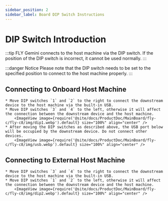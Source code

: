 ```yaml
---
sidebar_position: 2
sidebar_label: Board DIP Switch Instructions
---
```


# DIP Switch Introduction

:::tip
FLY Gemini connects to the host machine via the DIP switch. If the position of the DIP switch is incorrect, it cannot be used normally.
:::

:::danger Notice
Please note that the DIP switch needs to be set to the specified position to connect to the host machine properly.
:::

## Connecting to Onboard Host Machine

    * Move DIP switches `1` and `2` to the right to connect the downstream device to the host machine via the built-in USB.
    * Move DIP switches `3` and `4` to the left, otherwise it will affect the connection between the downstream device and the host machine.
        <ImageView image={require('@site/docs/ProductDoc/MainBoard/fly-c/fly-c8/img/dip1.webp').default} size="100%" align="center" />
    * After moving the DIP switches as described above, the USB port below will be occupied by the downstream device. Do not connect other devices.
        <ImageView image={require('@site/docs/ProductDoc/MainBoard/fly-c/fly-c8/img/usb.webp').default} size="100%" align="center" />

## Connecting to External Host Machine

    * Move DIP switches `3` and `4` to the right to connect the downstream device to the host machine via the built-in USB.
    * Move DIP switches `1` and `2` to the left, otherwise it will affect the connection between the downstream device and the host machine.
        <ImageView image={require('@site/docs/ProductDoc/MainBoard/fly-c/fly-c8/img/dip2.webp').default} size="100%" align="center" />

